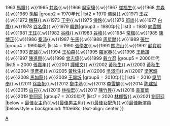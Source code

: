 {{Navbox
|name = 金馬獎最佳男配角
|titlestyle = background: #eedd82
|title = [[金馬獎最佳男配角]]
|groupstyle = background: #eee8aa
|group1 = 1960年代
|list1 = 1962 [[矮仔財]]{{.w}}1963 [[馬驥 (男演員)|馬驥]]{{.w}}1965 [[井淼]]{{.w}}1966 [[吳家驤]]{{.w}}1967 [[崔福生]]{{.w}}1968 [[井淼]]{{.w}}1969 [[孫越 (演員)|孫越]]
|group2 = 1970年代
|list2 =  1970 [[儀銘]]{{.w}}1971 [[王戎 (演員)|王戎]]{{.w}}1972 [[魏龍豪|魏蘇]]{{.w}}1973 [[王宇 (臺灣演員)|王宇]]{{.w}}1975 [[儀銘]]{{.w}}1976 [[郎雄]]{{.w}}1977 [[白鷹 (演員)|白鷹]]{{.w}}1978 [[谷名倫]]{{.w}}1979 [[韓甦]]|group3 = 1980年代
|list3 = 1980 [[向雲鵬]]{{.w}}1981 [[王玨]]{{.w}}1982 [[谷峰]]{{.w}}1983 [[谷峰]]{{.w}}1984 [[常楓]]{{.w}}1985 [[陳博正]]{{.w}}1986 [[秦沛]]{{.w}}1987 [[午馬]]{{.w}}1988 [[周星馳]]{{.w}}1989 [[張世]]
|group4 = 1990年代
|list4 = 1990 [[張學友]]{{.w}}1991 [[關海山]]{{.w}}1992 [[顧寶明]]{{.w}}1993 [[郎雄]]{{.w}}1994 [[王柏森]]{{.w}}1995 [[羅家英]]{{.w}}1996 [[王啟讚]]{{.w}}1997 [[陳進興 (演員)|陳進興]]{{.w}}1998 [[曾志偉]]{{.w}}1999 [[戴立忍]] 
|group5 = 2000年代
|list5 = 2000 [[張嘉年]]{{.w}}2001 [[譚耀文]]{{.w}}2002 [[黃秋生]]{{.w}}2003 [[黃秋生]]{{.w}}2004 [[吳彥祖]]{{.w}}2005 [[黃秋生]]{{.w}}2006 [[吳澋滔]]{{.w}}2007 [[梁家輝]]{{.w}}2008 [[馬如龍 (1940年)|馬如龍]]{{.w}}2009 [[王學圻]]
|group6 = 2010年代
|list6 =  2010 [[吳朋奉]]{{.w}}2011 [[徐詣帆]]{{.w}}2012 [[鄭中基]]{{.w}}2013 [[李雪健]]{{.w}}2014 [[陈建斌]]{{.w}}2015 [[白只]]{{.w}}2016 [[林柏宏]]{{.w}}2017 [[陳竹昇]]{{.w}}2018 [[袁富華]]{{.w}}2019 [[劉冠廷]]
|group7 = 2020年代
|list7 =  2020 [[納豆 (藝人)|林郁智]]{{.w}}2021 [[劉冠廷]]
|below = [[金馬獎最佳女主角|最佳女主角]]{{.w}}[[金馬獎最佳男主角|最佳男主角]]{{.w}}[[金馬獎最佳女配角|最佳女配角]]{{.w}}[[金馬獎最佳新演員|最佳新演員]]
|belowstyle = background: #f0e68c; text-align: center
}}<noinclude>
[[Category:金馬獎模板|A]]
[[Category:金馬獎最佳男配角獲得者| ]]
[[Category:金馬獎最佳男配角獲獎電影| ]]
</noinclude>